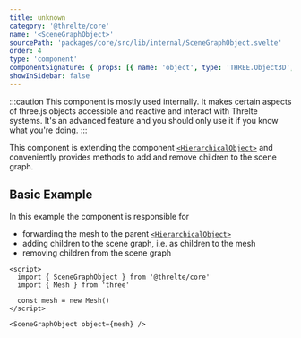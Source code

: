 ```yaml
---
title: unknown
category: '@threlte/core'
name: '<SceneGraphObject>'
sourcePath: 'packages/core/src/lib/internal/SceneGraphObject.svelte'
order: 4
type: 'component'
componentSignature: { props: [{ name: 'object', type: 'THREE.Object3D', required: true }] }
showInSidebar: false
---
```


:::caution
This component is mostly used internally. It makes certain aspects of three.js objects accessible
and reactive and interact with Threlte systems. It's an advanced feature and you should only use
it if you know what you're doing.
:::

This component is extending the component [`<HierarchicalObject>`](/docs/reference/core/hierarchical-object) and conveniently provides methods to add and remove children to the scene graph.

## Basic Example

In this example the component is responsible for

- forwarding the mesh to the parent [`<HierarchicalObject>`](/docs/reference/core/hierarchical-object)
- adding children to the scene graph, i.e. as children to the mesh
- removing children from the scene graph

```svelte
<script>
  import { SceneGraphObject } from '@threlte/core'
  import { Mesh } from 'three'

  const mesh = new Mesh()
</script>

<SceneGraphObject object={mesh} />
```
